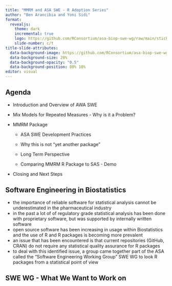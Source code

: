 ```yaml
---
title: "MMRM and ASA SWE - R Adoption Series"
author: "Ben Arancibia and Yoni Sidi"
format: 
  revealjs:
    theme: dark
    incremental: true
    logo: https://github.com/RConsortium/asa-biop-swe-wg/raw/main/sticker/sticker-1200.png
    slide-number: c/t
title-slide-attributes: 
  data-background-image: https://github.com/RConsortium/asa-biop-swe-wg/raw/main/sticker/sticker-1200.png
  data-background-size: 20%
  data-background-opacity: "0.5"
  data-background-position: 80% 10%
editor: visual
---
```



## Agenda

-   Introduction and Overview of AWA SWE

-   Mix Models for Repeated Measures - Why is it a Problem?

-   MMRM Package

    -   ASA SWE Development Practices

    -   Why this is not "yet another package"

    -   Long Term Perspective

    -   Comparing MMRM R Package to SAS - Demo

-   Closing and Next Steps

## Software Engineering in Biostatistics

-   the importance of reliable software for statistical analysis cannot be underestimated in the pharmaceutical industry
-   in the past a lot of of regulatory grade statistical analysis has been done with proprietary software, but was supported by internally written software
-   open source software has been increasing in usage within Biostatistics and the use of R and R packages is becoming more prevalent
-   an issue that has been encountered is that current repositories (GitHub, CRAN) do not require any statistical quality assurance for R packages
-   to deal with this identified issue, a group came together part of the ASA called the "Software Engineering Working Group" SWE WG to look R packages from a statistical point of view

## SWE WG - What We Want to Work on

